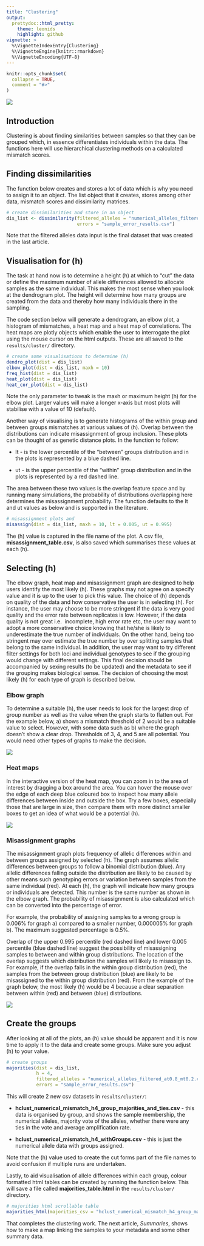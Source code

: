 ```yaml
---
title: "Clustering"
output: 
  prettydoc::html_pretty:
    theme: leonids
    highlight: github
vignette: >
  %\VignetteIndexEntry{Clustering}
  %\VignetteEngine{knitr::rmarkdown}
  %\VignetteEncoding{UTF-8}
---
```


```r
knitr::opts_chunk$set(
  collapse = TRUE,
  comment = "#>"
)
```
![](plots/scatmatch_logo.png)

## Introduction
Clustering is about finding similarities between samples so that they can be 
grouped which, in essence differentiates individuals within the data. The functions 
here will use hierarchical clustering methods on a calculated mismatch scores.

## Finding dissimilarities
The function below creates and stores a lot of data which is why you need to 
assign it to an object. The list object that it creates, stores among other data, 
mismatch scores and dissimilarity matrices. 
```r
# create dissimilarities and store in an object
dis_list <- dissimilarity(filtered_alleles = "numerical_alleles_filtered_at0.8_mt0.2.csv",
                          errors = "sample_error_results.csv")
```
Note that the filtered alleles data input is the final dataset that was created 
in the last article.

## Visualisation for (h)
The task at hand now is to determine a height (h) at which to "cut" the data or 
define the maximum number of allele differences allowed to allocate samples as 
the same individual. This makes the most sense when you look at the dendrogram 
plot. The height will determine how many groups are created from the data and 
thereby how many individuals there in the sampling. 

The code section below will generate a dendrogram, an elbow plot, a histogram of 
mismatches, a heat map and a heat map of correlations. The heat maps are plotly 
objects which enable the user to interrogate the plot using the mouse cursor on 
the html outputs. These are all saved to the `results/cluster/` directory.
```r
# create some visualisations to determine (h)
dendro_plot(dist = dis_list)
elbow_plot(dist = dis_list, maxh = 10)
freq_hist(dist = dis_list)
heat_plot(dist = dis_list)
heat_cor_plot(dist = dis_list)
```

Note the only parameter to tweak is the maxh or maximum height (h) for the elbow 
plot. Larger values will make a longer x-axis but most plots will stabilise with 
a value of 10 (default).

Another way of visualising is to generate histograms of the within group and 
between groups mismatches at various values of (h). Overlap between the 
distributions can indicate misassignment of group inclusion. These plots can be 
thought of as genetic distance plots. In the function to follow: 

* lt - is the lower percentile of the "between" groups distribution and in the 
plots is represented by a blue dashed line.

* ut - is the upper percentile of the "within" group distribution and in the plots 
is represented by a red dashed line.

The area between these two values is the overlap feature space and by running 
many simulations, the probability of distributions overlapping here determines 
the misassignment probability. The function defaults to the lt and ut values as 
below and is supported in the literature. 
```r
# misassignment plots and 
misassign(dist = dis_list, maxh = 10, lt = 0.005, ut = 0.995)
```

The (h) value is captured in the file name of the plot. A csv 
file, **misassignment_table.csv**,  is also saved which summarises these values 
at each (h).

## Selecting (h)
The elbow graph, heat map and misassignment graph are designed to help users identify
the most likely (h). These graphs may not agree on a specify value and it is up 
to the user to pick this value. The choice of (h) depends on quality of the data 
and how conservative the user is in selecting (h). For instance, the user may 
choose to be more stringent if the data is very good quality and the error rate 
between replicates is low. However, if the data quality is not great i.e. 
incomplete, high error rate etc, the user may want to adopt a more conservative 
choice knowing that he/she is likely to underestimate the true number of 
individuals. On the other hand, being too stringent may over estimate the true 
number by over splitting samples that belong to the same individual. In addition, 
the user may want to try different filter settings for both loci and individual 
genotypes to see if the grouping would change with different settings. This final 
decision should be accompanied by sexing results (to be updated) and the 
metadata to see if the grouping makes biological sense. The decision of choosing 
the most likely (h) for each type of graph is described below.

### Elbow graph
To determine a suitable (h), the user needs to look for the largest drop of group 
number as well as the value when the graph starts to flatten out. For the example 
below, a) shows a mismatch threshold of 2 would be a suitable value to select. 
However, with some data such as b) where the graph doesn't show a clear drop. 
Thresholds of 3, 4, and 5 are all potential. You would need other types of graphs 
to make the decision.  

![](plots/elbow.png)

### Heat maps
In the interactive version of the heat map, you can zoom in to the area of 
interest by dragging a box around the area. You can hover the mouse over the 
edge of each deep blue coloured box to inspect how many allele differences between 
inside and outside the box. Try a few boxes, especially those that are large in 
size, then compare them with more distinct smaller boxes to get an idea of what
would be a potential (h).

![](plots/heatmap.png)

### Misassignment graphs
The misassignment graph plots frequency of allelic differences within and between 
groups assigned by selected (h). The graph assumes allelic differences between 
groups to follow a binomial distribution (blue). Any allelic differences falling 
outside the distribution are likely to be caused by other means such genotyping 
errors or variation between samples from the same individual (red). At each (h), 
the graph will indicate how many groups or individuals are detected. This number 
is the same number as shown in the elbow graph. The probability of misassignment
is also calculated which can be converted into the percentage of error. 

For example, the probability of assigning samples to a wrong group is 0.006% for 
graph a) compared to a smaller number, 0.000005% for graph b). The maximum 
suggested percentage is 0.5%. 

Overlap of the upper 0.995 percentile (red dashed line) and lower 0.005 percentile 
(blue dashed line) suggest the possibility of misassigning samples to between and 
within group distributions. The location of the overlap suggests which distribution 
the samples will likely to misassign to. For example, if the overlap falls in the 
within group distribution (red), the samples from the between group distribution 
(blue) are likely to be misassigned to the within group distribution (red). From 
the example of the graph below, the most likely (h) would be 4 because a clear 
separation between within (red) and between (blue) distributions.

![](plots/misassignment.png)


## Create the groups
After looking at all of the plots, an (h) value should be apparent and it is now 
time to apply it to the data and create some groups. Make sure you adjust (h) to 
your value.
```r
# create groups
majorities(dist = dis_list, 
           h = 4, 
           filtered_alleles = "numerical_alleles_filtered_at0.8_mt0.2.csv",
           errors = "sample_error_results.csv")
```

This will create 2 new csv datasets in `results/cluster/`:

* **hclust_numerical_mismatch_h4_group_majorities_and_ties.csv** - this data is 
organised by group, and shows the sample membership, the numerical alleles, majority 
vote of the alleles, whether there were any ties in the vote and average 
amplification rate.

* **hclust_numerical_mismatch_h4_withGroups.csv** - this is just the numerical 
allele data with groups assigned.

Note that the (h) value used to create the cut forms part of the file names to 
avoid confusion if multiple runs are undertaken.

Lastly, to aid visualisation of allele differences within each group, colour 
formatted html tables can be created by running the function below. This will 
save a file called **majorities_table.html** in the `results/cluster/` directory.
```r
# majorities html scrollable table
majorities_html(majorities_csv = "hclust_numerical_mismatch_h4_group_majorities_and_ties.csv")
```

That completes the clustering work. The next article, *Summaries*, shows how to 
make a map linking the samples to your metadata and some other summary data.
